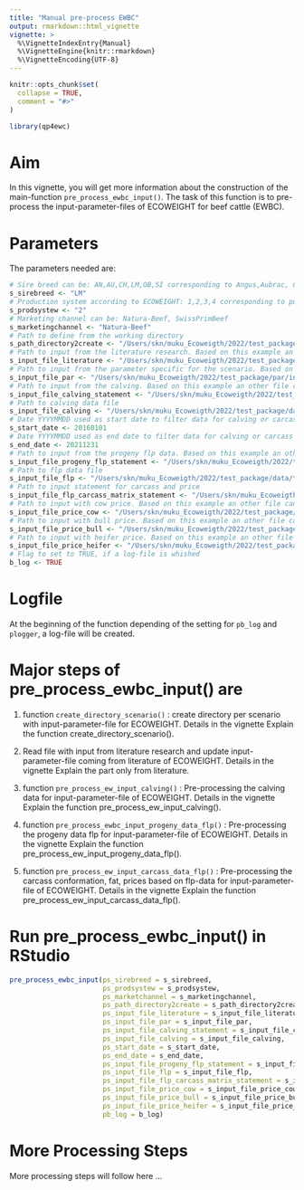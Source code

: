 ```yaml
---
title: "Manual pre-process EWBC"
output: rmarkdown::html_vignette
vignette: >
  %\VignetteIndexEntry{Manual}
  %\VignetteEngine{knitr::rmarkdown}
  %\VignetteEncoding{UTF-8}
---
```


```r
knitr::opts_chunk$set(
  collapse = TRUE,
  comment = "#>"
)
```

```r
library(qp4ewc)
```

# Aim

In this vignette, you will get more information about the construction of the main-function `pre_process_ewbc_input()`. The task of this function is to pre-process the input-parameter-files of ECOWEIGHT for beef cattle (EWBC).

# Parameters

The parameters needed are:

```r
# Sire breed can be: AN,AU,CH,LM,OB,SI corresponding to Angus,Aubrac, Charolais, Limousin, Original-Braunvieh, Simmental
s_sirebreed <- "LM"
# Production system according to ECOWEIGHT: 1,2,3,4 corresponding to purebreeding, crossbreeding, terminal crossing, dairy
s_prodsystew <- "2"
# Marketing channel can be: Natura-Beef, SwissPrimBeef
s_marketingchannel <- "Natura-Beef"
# Path to define from the working directory
s_path_directory2create <- "/Users/skn/muku_Ecoweigth/2022/test_package/work"
# Path to input from the literature research. Based on this example an other file can be created with different input-value and input-source.
s_input_file_literature <- "/Users/skn/muku_Ecoweigth/2022/test_package/par/input_literature_ewbc.txt"
# Path to input from the parameter specific for the scenario. Based on this example an other file can be created with different input-value.
s_input_file_par <- "/Users/skn/muku_Ecoweigth/2022/test_package/par/input_par_statement_ewbc.txt"
# Path to input from the calving. Based on this example an other file can be created with different input-values.
s_input_file_calving_statement <- "/Users/skn/muku_Ecoweigth/2022/test_package/par/input_calving_statement_ewbc.txt"
# Path to calving data file
s_input_file_calving <- "/Users/skn/muku_Ecoweigth/2022/test_package/data/test_ANAUCHLMSIOB_zws_muku_gal.csv"
# Date YYYYMMDD used as start date to filter data for calving or carcass
s_start_date <- 20160101
# Date YYYYMMDD used as end date to filter data for calving or carcass
s_end_date <- 20211231
# Path to input from the progeny flp data. Based on this example an other file can be created with different input-values.
s_input_file_progeny_flp_statement <- "/Users/skn/muku_Ecoweigth/2022/test_package/par/input_flp_statement_ewbc.txt"
# Path to flp data file
s_input_file_flp <- "/Users/skn/muku_Ecoweigth/2022/test_package/data/test_ANAUCHLMSIOB_zws_muku_flp.csv"
# Path to input statement for carcass and price
s_input_file_flp_carcass_matrix_statement <- "/Users/skn/muku_Ecoweigth/2022/test_package/par/input_flp_carcass_matrix_statement_ewbc.txt"
# Path to input with cow price. Based on this example an other file can be created with different input-values.
s_input_file_price_cow <- "/Users/skn/muku_Ecoweigth/2022/test_package/par/cow_price_ewbc.txt"
# Path to input with bull price. Based on this example an other file can be created with different input-values.
s_input_file_price_bull <- "/Users/skn/muku_Ecoweigth/2022/test_package/par/bull_price_ewbc.txt"
# Path to input with heifer price. Based on this example an other file can be created with different input-values.
s_input_file_price_heifer <- "/Users/skn/muku_Ecoweigth/2022/test_package/par/heifer_price_ewbc.txt" 
# Flag to set to TRUE, if a log-file is whished
b_log <- TRUE
```

# Logfile

At the beginning of the function depending of the setting for `pb_log` and `plogger`, a log-file will be created.

# Major steps of pre_process_ewbc_input() are

 1) function `create_directory_scenario()` : create directory per scenario with input-parameter-file for ECOWEIGHT. Details in the vignette Explain the function create_directory_scenario().
 
 2) Read file with input from literature research and update input-parameter-file coming from literature of ECOWEIGHT. Details in the vignette Explain the part only from literature.
 
 3) function `pre_process_ew_input_calving()` : Pre-processing the calving data for input-parameter-file of ECOWEIGHT. Details in the vignette Explain the function pre_process_ew_input_calving().
 
 4) function `pre_process_ewbc_input_progeny_data_flp()` : Pre-processing the progeny data flp for input-parameter-file of ECOWEIGHT. Details in the vignette Explain the function pre_process_ew_input_progeny_data_flp(). 
 
 5) function `pre_process_ew_input_carcass_data_flp()` : Pre-processing the carcass conformation, fat, prices based on flp-data for input-parameter-file of ECOWEIGHT. Details in the vignette Explain the function pre_process_ew_input_carcass_data_flp().

# Run pre_process_ewbc_input() in RStudio

```r
pre_process_ewbc_input(ps_sirebreed = s_sirebreed,
                       ps_prodsystew = s_prodsystew,
                       ps_marketchannel = s_marketingchannel,
                       ps_path_directory2create = s_path_directory2create,
                       ps_input_file_literature = s_input_file_literature,
                       ps_input_file_par = s_input_file_par,
                       ps_input_file_calving_statement = s_input_file_calving_statement,
                       ps_input_file_calving = s_input_file_calving,
                       ps_start_date = s_start_date,
                       ps_end_date = s_end_date,
                       ps_input_file_progeny_flp_statement = s_input_file_progeny_flp_statement,
                       ps_input_file_flp = s_input_file_flp,
                       ps_input_file_flp_carcass_matrix_statement = s_input_file_flp_carcass_matrix_statement,
                       ps_input_file_price_cow = s_input_file_price_cow,
                       ps_input_file_price_bull = s_input_file_price_bull,
                       ps_input_file_price_heifer = s_input_file_price_heifer,
                       pb_log = b_log)
```

# More Processing Steps
More processing steps will follow here ...
